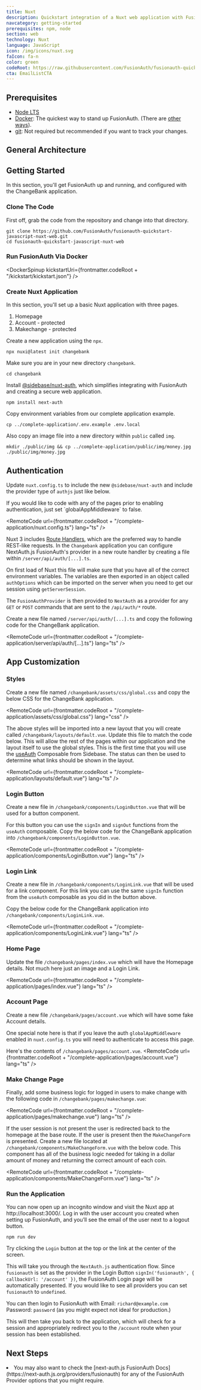 ```yaml
---
title: Nuxt
description: Quickstart integration of a Nuxt web application with FusionAuth
navcategory: getting-started
prerequisites: npm, node
section: web
technology: Nuxt
language: JavaScript
icon: /img/icons/nuxt.svg
faIcon: fa-n
color: green
codeRoot: https://raw.githubusercontent.com/FusionAuth/fusionauth-quickstart-javascript-nuxt-web/main
cta: EmailListCTA
---
```


<Intro technology={frontmatter.technology}
       repositoryUrl="https://github.com/FusionAuth/fusionauth-quickstart-javascript-nuxt-web"/>

## Prerequisites
* [Node LTS](https://nodejs.org/en/download)
* [Docker](https://www.docker.com): The quickest way to stand up FusionAuth. (There are [other ways](/docs/get-started/download-and-install)).
* [git](https://git-scm.com/downloads/): Not required but recommended if you want to track your changes.

## General Architecture

<LoginArchitectureWeb />

## Getting Started
In this section, you'll get FusionAuth up and running, and configured with the ChangeBank application.

### Clone The Code
First off, grab the code from the repository and change into that directory.

```
git clone https://github.com/FusionAuth/fusionauth-quickstart-javascript-nuxt-web.git
cd fusionauth-quickstart-javascript-nuxt-web
```

### Run FusionAuth Via Docker

<DockerSpinup kickstartUri={frontmatter.codeRoot + "/kickstart/kickstart.json"} />

### Create Nuxt Application

In this section, you'll set up a basic Nuxt application with three pages. 

1. Homepage
1. Account - protected
1. Makechange - protected

Create a new application using the `npx`.

```shell
npx nuxi@latest init changebank
```

Make sure you are in your new directory `changebank`.

```shell
cd changebank
```

Install [@sidebase/nuxt-auth](https://sidebase.io/nuxt-auth/v0.6/getting-started/installation), which simplifies integrating with FusionAuth and creating a secure web application.

```shell
npm install next-auth
```

Copy environment variables from our complete application example.

```shell
cp ../complete-application/.env.example .env.local
```

Also copy an image file into a new directory within `public` called `img`.

```shell
mkdir ./public/img && cp ../complete-application/public/img/money.jpg ./public/img/money.jpg
```

## Authentication

Update `nuxt.config.ts` to include the new `@sidebase/nuxt-auth` and include the provider type of `authjs` just like below. 

<Aside type="note">
If you would like to code with any of the pages prior to enabling authentication, just set `globalAppMiddleware` to false.
</Aside>

<RemoteCode url={frontmatter.codeRoot + "/complete-application/nuxt.config.ts"}
  lang="ts" />

Nuxt 3 includes <a href="https://nuxt.com/docs/guide/directory-structure/server#server-routes" target="_blank">Route Handlers</a>, which are the preferred way to handle REST-like requests. In the `Changebank` application you can configure NextAuth.js FusionAuth's provider in a new route handler by creating a file within `/server/api/auth/[...].ts`.

On first load of Nuxt this file will make sure that you have all of the correct environment variables. The variables are then exported in an object called `authOptions` which can be imported on the server when you need to get our session using `getServerSession`.

The `FusionAuthProvider` is then provided to `NextAuth` as a provider for any `GET` or `POST` commands that are sent to the `/api/auth/*` route.

Create a new file named `/server/api/auth/[...].ts` and copy the following code for the ChangeBank application.

<RemoteCode url={frontmatter.codeRoot + "/complete-application/server/api/auth/[...].ts"}
  lang="ts" />

## App Customization

### Styles

Create a new file named `/changebank/assets/css/global.css` and copy the below CSS for the ChangeBank application.

<RemoteCode url={frontmatter.codeRoot + "/complete-application/assets/css/global.css"}
  lang="css" />

The above styles will be imported into a new layout that you will create called `/changebank/layouts/default.vue`. Update this file to match the code below. This will allow the rest of the pages within our application and the layout itself to use the global styles. This is the first time that you will use the [useAuth](https://sidebase.io/nuxt-auth/v0.6/application-side/session-access-and-management) Composable from Sidebase. The status can then be used to determine what links should be shown in the layout.

<RemoteCode url={frontmatter.codeRoot + "/complete-application/layouts/default.vue"}
  lang="ts" />

### Login Button

Create a new file in `/changebank/components/LoginButton.vue` that will be used for a button component.

For this button you can use the `signIn` and `signOut` functions from the `useAuth` composable. Copy the below code for the ChangeBank application into `/changebank/components/LoginButton.vue`.

<RemoteCode url={frontmatter.codeRoot + "/complete-application/components/LoginButton.vue"}
  lang="ts" />

### Login Link

Create a new file in `/changebank/components/LoginLink.vue` that will be used for a link component. For this link you can use the same `signIn` function from the `useAuth` composable as you did in the button above.

Copy the below code for the ChangeBank application into `/changebank/components/LoginLink.vue`.

<RemoteCode url={frontmatter.codeRoot + "/complete-application/components/LoginLink.vue"}
  lang="ts" />

### Home Page

Update the file `/changebank/pages/index.vue` which will have the Homepage details. Not much here just an image and a Login Link.

<RemoteCode url={frontmatter.codeRoot + "/complete-application/pages/index.vue"}
  lang="ts" />


### Account Page

Create a new file `/changebank/pages/account.vue` which will have some fake Account details.

One special note here is that if you leave the auth `globalAppMiddleware` enabled in `nuxt.config.ts` you will need to authenticate to access this page.

Here's the contents of `/changebank/pages/account.vue`.
<RemoteCode url={frontmatter.codeRoot + "/complete-application/pages/account.vue"}
  lang="ts" />

### Make Change Page

Finally, add some business logic for logged in users to make change with the following code in `/changebank/pages/makechange.vue`:

<RemoteCode url={frontmatter.codeRoot + "/complete-application/pages/makechange.vue"}
  lang="ts" />

If the user session is not present the user is redirected back to the homepage at the base route. If the user is present then the `MakeChangeForm` is presented. Create a new file located at `/changebank/components/MakeChangeForm.vue` with the below code. This component has all of the business logic needed for taking in a dollar amount of money and returning the correct amount of each coin.

<RemoteCode url={frontmatter.codeRoot + "/complete-application/components/MakeChangeForm.vue"}
  lang="ts" />

### Run the Application

You can now open up an incognito window and visit the Nuxt app at http://localhost:3000/. Log in with the user account you created when setting up FusionAuth, and you’ll see the email of the user next to a logout button.

```shell
npm run dev
```

Try clicking the `Login` button at the top or the link at the center of the screen.

This will take you through the `NextAuth.js` authentication flow. Since `fusionauth` is set as the provider in the Login Button `signIn('fusionauth', { callbackUrl: '/account' })`, the FusionAuth Login page will be automatically presented. If you would like to see all providers you can set `fusionauth` to `undefined`.

You can then login to FusionAuth with Email: `richard@example.com` Password: `password` (as you might expect not ideal for production.)

This will then take you back to the application, which will check for a session and appropriately redirect you to the `/account` route when your session has been established.

<QuickstartTshirtCTA/>

## Next Steps

<NextSteps>
  <Fragment slot="security">
    <li>You may also want to check the [next-auth.js FusionAuth Docs](https://next-auth.js.org/providers/fusionauth) for any of the FusionAuth Provider options that you might require.</li>
  </Fragment>
</NextSteps>


